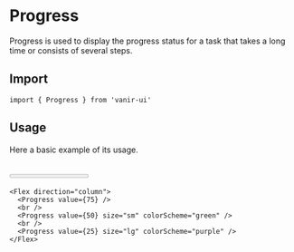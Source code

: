 
# Progress

Progress is used to display the progress status for a task that takes a long time or consists of several steps.

## Import

```tsx
import { Progress } from 'vanir-ui'
```

## Usage

Here a basic example of its usage.

<br />
<Example>
  <Flex direction="column">
    <Progress value={75} />
    <br />
    <Progress value={50} size="sm" colorScheme="green" />
    <br />
    <Progress value={25} size="lg" colorScheme="purple" />
  </Flex>
</Example>

```tsx
<Flex direction="column">
  <Progress value={75} />
  <br />
  <Progress value={50} size="sm" colorScheme="green" />
  <br />
  <Progress value={25} size="lg" colorScheme="purple" />
</Flex>
```
